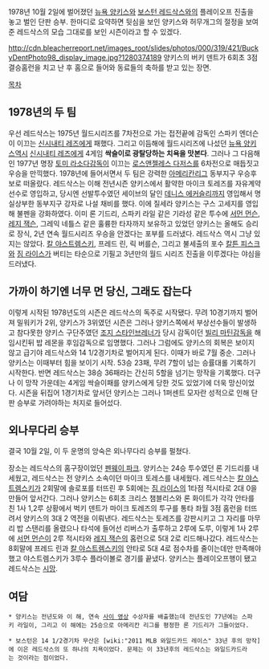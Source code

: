 1978년 10월 2일에 벌어졌던 [[뉴욕 양키스]]와 [[보스턴 레드삭스]]와의 플레이오프 진출을 놓고 벌인 단판 승부. 한마디로 요약하면 뒷심을 보인 양키스와 허무개그의 절정을 보여준 레드삭스의 모습 그대로를 보인 시즌이라고 할 수 있겠다.

http://cdn.bleacherreport.net/images_root/slides/photos/000/319/421/BuckyDentPhoto98_display_image.jpg?1280374189 양키스의 버키 덴트가 6회초 3점 결승홈런을 치고 난 후 홈으로 들어와 동료들의 축하를 받고 있는 장면.


[[목차]]

== 1978년의 두 팀 ==
우선 레드삭스는 1975년 월드시리즈를 7차전으로 가는 접전끝에 감독인 스파키 엔더슨이 이끄는 [[신시내티 레즈]]에게 패했다. 그리고 이듬해에 월드시리즈에 나섰던 [[뉴욕 양키스]]역시 [[신시내티 레즈]]에게 4게임 '''싹슬이로 광탈당하는 치욕을 맛본다'''. 그러나 그 다음해인 1977년 명장 [[토미 라소다]]감독이 이끄는 [[로스앤젤레스 다저스]]를 6차전으로 매듭짓고 우승을 만끽했다. 1978년에 들어서면서 두 팀은 강력한 [[아메리칸리그]] 동부지구 우승후보로 떠올랐다. 레드삭스는 이해 전년시즌 양키스에서 활약한 마이크 토레즈를 자유계약선수로 영입하고, 당시엔 선발투수였던 세이브의 달인 [[데니스 에커슬리]]까지 영입해서 명실상부한 동부지구 강자로 나설 채비를 했다. 이에 질세라 양키스는 구스 고세지를 영입해 불펜을 강화하였다. 이미 론 기드리, 스파키 라일 같은 기라성 같은 투수에 [[서먼 먼슨]],[[레지 잭슨]], 그레익 네틀스 같은 훌륭한 타자까지 보유하고 있었던 양키스는 올해도 승리로 장식, 2년 연속 월드시리즈 우승을 안겠다는 포부를 드러냈다. 레드삭스 역시 그냥 있지는 않았다. [[칼 야스트렘스키]], 프레드 린, 릭 버를슨, 그리고 불세출의 포수 [[칼튼 피스크]]와 [[짐 라이스]]가 버티는 타순으로 기필고 3년만의 월드 시리즈 진출을 이루겠다는 야심을 드러냈다.

== 가까이 하기엔 너무 먼 당신, 그래도 잡는다 ==
이렇게 시작된 1978년도의 시즌은 레드삭스의 독주로 시작됐다. 무려 10경기까지 벌어져 밀워키가 2위, 양키스가 3위였던 시즌은 그러나 양키스쪽에서 부상선수들이 발생하고 참다못한 양키스 구단주였던 [[조지 스타인브레너]]가 당시 감독이던 [[빌리 마틴]]감독을 해임시킨뒤 밥 레몬을 후임감독으로 임명했다. 그러나 그럼에도 양키스의 회복은 보이지 않고 급기야 레드삭스와 14 1/2경기차로 벌어지게 된다. 이때가 바로 7월 중순. 그러나 양키스는 이때부터 힘을 보이기 시작. 53승 23패, 무려 7할이 넘는 승률대롤 기록하기 시작한다. 반면 레드삭스는 38승 36패라는 간신히 5할을 넘기는 망작을 기록했다. 더구나 이 망작 가운데는 4게임 싹슬이패를 양키스에게 당한 것도 있었기에 더욱 망신이었다. 시즌을 뒤집어 1경기차로 앞서던 양키스는 그러나 1퍼센트 모자란 성적으로 인해 단판 승부로 가려야하는 처지로 들어섰다.

== 외나무다리 승부 ==
결국 10월 2일, 이 두 운명의 앙숙은 외나무다리 승부를 펄쳤다.

장소는 레드삭스의 홈구장이었던 [[펜웨이 파크]]. 양키스는 24승 투수였던 론 기드리를 내세웠고, 레드삭스는 전 양키스 소속이던 마이크 토레스를 내세웠다. 레드삭스는 [[칼 야스트렘스키]]가 2회말에 솔로포를 터뜨린 후 5회에는 [[짐 라이스]]의 1타점 적시타로 2대 0을 만들어 앞서간다. 그러나 양키스는 6회초 크리스 챔블리스와 론 화이트가 각각 안타를 친 1사 1,2루 상황에서 벅키 덴트가 마이크 토레즈의 투구를 통타 좌월 3점 홈런을 터뜨려서 양키스의 3대 2 역전을 이뤄낸다. 레드삭스는 토레즈를 강판시키고 그 자리를 마무리 밥 스탠리를 올렸으나 타석에 들어선 리버스가 출루하고 2루에 도루, 이렇게 1사 2루에 [[서먼 먼슨]]이 2루 적시타와 [[레지 잭슨]]의 홈런으로 5대 2로 리드해나갔다. 레드삭스는 8회말에 프레드 린과 [[칼 야스트렘스키]]의 안타로 5대 4로 점수차를 줄이는데만 만족해야 했고 야스트렘스키가 3루수 플라이볼로 경기를 끝냈다. 양키스는 플레이오프행이 됐고 레드삭스는 [[시망]].

== 여담 ==
 * 양키스는 전년도와 이 해, 연속 [[사이 영]]상 수상자를 배출했는데 전년도인 77년에는 스파키 라일이, 그리고 이 해에는 25승으로 아메리칸 리그를 평정한 론 기드리가 그들이었다.

 * 보스턴은 14 1/2경기차 무산은 [wiki:"2011 MLB 와일드카드 레이스" 33년 후의 망작]에 이은 레드삭스의 또 하나의 치욕이었다. 문제는 이 33년후의 레드삭스는 와일드카드라는 것이라는 점이었다.
  

